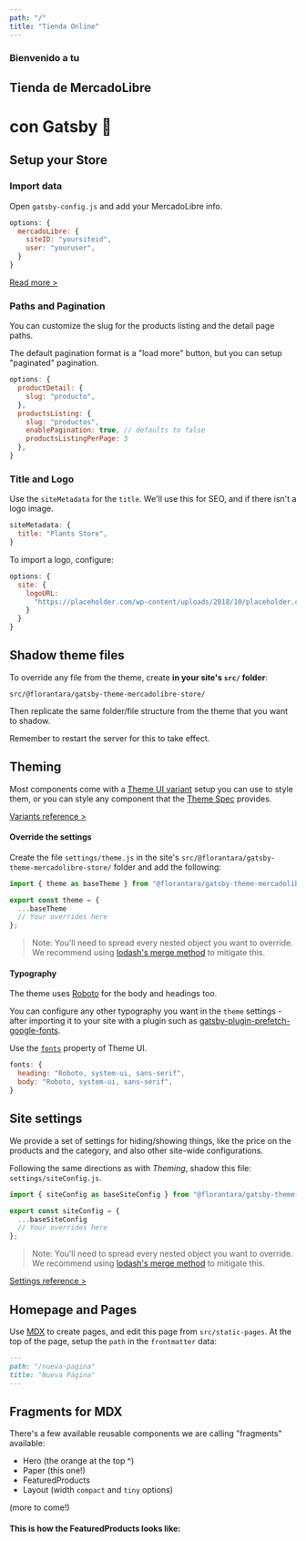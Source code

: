 ```yaml
---
path: "/"
title: "Tienda Online"
---
```


<Hero name="homepage">

### Bienvenido a tu

## Tienda de MercadoLibre 
# con Gatsby 🚀

</Hero>

<Paper>

## Setup your Store

### Import data
Open `gatsby-config.js` and add your MercadoLibre info.

```javascript
options: {
  mercadoLibre: {
    siteID: "yoursiteid",
    user: "youruser",
  }
}
```
<a href="https://github.com/florantara/gatsby-source-mercadolibre/#readme" target="_blank">Read more ></a>

### Paths and Pagination
You can customize the slug for the products listing and the detail page paths.

The default pagination format is a "load more" button, but you can setup "paginated" pagination.

```javascript
options: {
  productDetail: {
    slug: "producto",
  },
  productsListing: {
    slug: "productos",
    enablePagination: true, // defaults to false
    productsListingPerPage: 3
  },
}
```

### Title and Logo
Use the `siteMetadata` for the `title`. We'll use this for SEO, and if there isn't a logo image.


```javascript
siteMetadata: {
  title: "Plants Store",
}
```

To import a logo, configure:

```javascript
options: {
  site: {
    logoURL:
      "https://placeholder.com/wp-content/uploads/2018/10/placeholder.com-logo3.jpg",
    }
  }
}
```

## Shadow theme files
To override any file from the theme, create **in your site's `src/` folder**:

```
src/@florantara/gatsby-theme-mercadolibre-store/
```
Then replicate the same folder/file structure from the theme that you want to shadow.

Remember to restart the server for this to take effect.

## Theming

Most components come with a [Theme UI variant](https://theme-ui.com/guides/variants) setup you can use to style them, or you can style any component that the [Theme Spec](https://theme-ui.com/theme-spec) provides.

[Variants reference >](https://github.com/florantara/gatsby-theme-mercadolibre-store/tree/master/theme/src/settings/variants)

#### Override the settings

Create the file `settings/theme.js` in the site's `src/@florantara/gatsby-theme-mercadolibre-store/` folder and add the following:
```javascript
import { theme as baseTheme } from "@florantara/gatsby-theme-mercadolibre-store/src/settings/theme";

export const theme = {
  ...baseTheme
  // Your overrides here
};
```
> Note: You'll need to spread every nested object you want to override. We recommend using [lodash's merge method](https://lodash.com/docs/4.17.14#merge) to mitigate this.


#### Typography

The theme uses [Roboto](https://fonts.google.com/specimen/Roboto) for the body and headings too.

You can configure any other typography you want in the `theme` settings - after importing it to your site with a plugin such as [gatsby-plugin-prefetch-google-fonts](https://www.gatsbyjs.org/packages/gatsby-plugin-prefetch-google-fonts/).

Use the [`fonts`](https://theme-ui.com/theming#typography) property of Theme UI.

```javascript
fonts: {
  heading: "Roboto, system-ui, sans-serif",
  body: "Roboto, system-ui, sans-serif",
}
```

## Site settings

We provide a set of settings for hiding/showing things, like the price on the products and the category, and also other site-wide configurations.

Following the same directions as with _Theming_, shadow this file: `settings/siteConfig.js`.

```javascript
import { siteConfig as baseSiteConfig } from "@florantara/gatsby-theme-mercadolibre-store/src/settings/site";

export const siteConfig = {
  ...baseSiteConfig
  // Your overrides here
};
```
> Note: You'll need to spread every nested object you want to override. We recommend using [lodash's merge method](https://lodash.com/docs/4.17.14#merge) to mitigate this.


[Settings reference >](https://github.com/florantara/gatsby-theme-mercadolibre-store/blob/master/theme/src/settings/site.ts)



## Homepage and Pages
Use [MDX](https://mdxjs.com/) to create pages, and edit this page from `src/static-pages`.
At the top of the page, setup the `path` in the `frontmatter` data:

```md
---
path: "/nueva-pagina"
title: "Nueva Página"
---
```

## Fragments for MDX
There's a few available reusable components we are calling "fragments" available: 

- Hero (the orange at the top ^)
- Paper (this one!)
- FeaturedProducts
- Layout (width `compact` and `tiny` options) 

(more to come!)

#### This is how the FeaturedProducts looks like:


</Paper>

<FeaturedProducts title="Destacados" itemIDs='"MLA652188588", "MLA647364605", "MLA776424887"'/>
